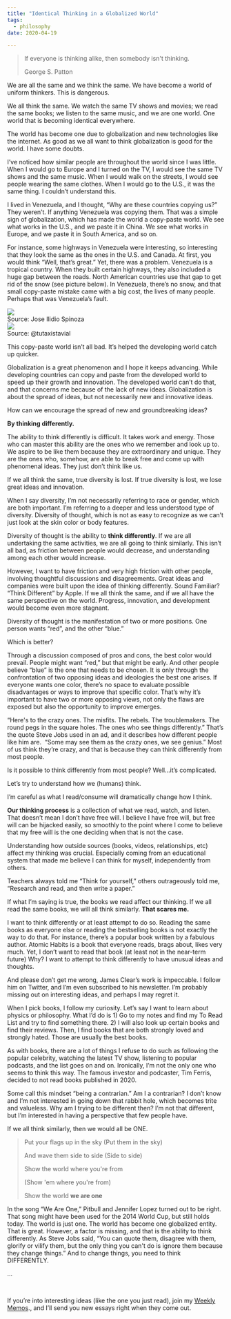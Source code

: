 ```yaml
---
title: "Identical Thinking in a Globalized World"
tags:
  - philosophy
date: 2020-04-19

---
```


> If everyone is thinking alike, then somebody isn't thinking.
>
> George S. Patton

We are all the same and we think the same. We have become a world of uniform thinkers. This is dangerous.

We all think the same. We watch the same TV shows and movies; we read the same books; we listen to the same music, and we are one world. One world that is becoming identical everywhere.

The world has become one due to globalization and new technologies like the internet. As good as we all want to think globalization is good for the world. I have some doubts. 

I’ve noticed how similar people are throughout the world since I was little. When I would go to Europe and I turned on the TV, I would see the same TV shows and the same music. When I would walk on the streets, I would see people wearing the same clothes. When I would go to the U.S., it was the same thing. I couldn’t understand this. 

I lived in Venezuela, and I thought, “Why are these countries copying us?” They weren’t. If anything Venezuela was copying them. That was a simple sign of globalization, which has made the world a copy-paste world. We see what works in the U.S., and we paste it in China. We see what works in Europe, and we paste it in South America, and so on.

For instance, some highways in Venezuela were interesting, so interesting that they look the same as the ones in the U.S. and Canada. At first, you would think “Well, that’s great.” Yet, there was a problem. Venezuela is a tropical country. When they built certain highways, they also included a huge gap between the roads. North American countries use that gap to get rid of the snow (see picture below). In Venezuela, there’s no snow, and that small copy-paste mistake came with a big cost, the lives of many people. Perhaps that was Venezuela’s fault. 

<Image src="/images/636.png" width={636} height={470}/>

<figcaption>Source: Jose Ilidio Spinoza</figcaption>

<Image src="/images/320.png" width={320} height={155}/>

<figcaption>Source: @tutaxistavial</figcaption>

This copy-paste world isn’t all bad. It’s helped the developing world catch up quicker. 

Globalization is a great phenomenon and I hope it keeps advancing. While developing countries can copy and paste from the developed world to speed up their growth and innovation. The developed world can’t do that, and that concerns me because of the lack of new ideas. Globalization is about the spread of ideas, but not necessarily new and innovative ideas.

How can we encourage the spread of new and groundbreaking ideas? 

**By thinking differently.**

The ability to think differently is difficult. It takes work and energy. Those who can master this ability are the ones who we remember and look up to. We aspire to be like them because they are extraordinary and unique. They are the ones who, somehow, are able to break free and come up with phenomenal ideas. They just don’t think like us.

If we all think the same, true diversity is lost. If true diversity is lost, we lose great ideas and innovation. 

When I say diversity, I’m not necessarily referring to race or gender, which are both important. I’m referring to a deeper and less understood type of diversity. Diversity of thought, which is not as easy to recognize as we can’t just look at the skin color or body features.

Diversity of thought is the ability to **think differently**. If we are all undertaking the same activities, we are all going to think similarly. This isn’t all bad, as friction between people would decrease, and understanding among each other would increase. 

However, I want to have friction and very high friction with other people, involving thoughtful discussions and disagreements. Great ideas and companies were built upon the idea of thinking differently. Sound Familiar? “Think Different” by Apple. If we all think the same, and if we all have the same perspective on the world. Progress, innovation, and development would become even more stagnant. 

Diversity of thought is the manifestation of two or more positions. One person wants “red”, and the other “blue.” 

Which is better? 

Through a discussion composed of pros and cons, the best color would prevail. People might want “red,” but that might be early. And other people believe “blue” is the one that needs to be chosen. It is only through the confrontation of two opposing ideas and ideologies the best one arises. If everyone wants one color, there’s no space to evaluate possible disadvantages or ways to improve that specific color. That’s why it’s important to have two or more opposing views, not only the flaws are exposed but also the opportunity to improve emerges. 

“Here's to the crazy ones. The misfits. The rebels. The troublemakers. The round pegs in the square holes. The ones who see things differently.” That’s the quote Steve Jobs used in an ad, and it describes how different people like him are.  “Some may see them as the crazy ones, we see genius.” Most of us think they’re crazy, and that is because they can think differently from most people. 

Is it possible to think differently from most people? Well...it’s complicated. 


Let’s try to understand how we (humans) think. 

I’m careful as what I read/consume will dramatically change how I think.

**Our thinking process** is a collection of what we read, watch, and listen. That doesn’t mean I don’t have free will. I believe I have free will, but free will can be hijacked easily, so smoothly to the point where I come to believe that my free will is the one deciding when that is not the case.

Understanding how outside sources (books, videos, relationships, etc) affect my thinking was crucial. Especially coming from an educational system that made me believe I can think for myself, independently from others. 

Teachers always told me “Think for yourself,” others outrageously told me, “Research and read, and then write a paper.” 

If what I’m saying is true, the books we read affect our thinking. If we all read the same books, we will all think similarly. **That scares me.** 


I want to think differently or at least attempt to do so. Reading the same books as everyone else or reading the bestselling books is not exactly the way to do that. For instance, there’s a popular book written by a fabulous author. Atomic Habits is a book that everyone reads, brags about, likes very much. Yet, I don’t want to read that book (at least not in the near-term future) Why? I want to attempt to think differently to have unusual ideas and thoughts. 

And please don’t get me wrong, James Clear’s work is impeccable. I follow him on Twitter, and I’m even subscribed to his newsletter. I’m probably missing out on interesting ideas, and perhaps I may regret it. 

When I pick books, I follow my curiosity. Let’s say I want to learn about physics or philosophy. What I’d do is 1) Go to my notes and find my To Read List and try to find something there. 2) I will also look up certain books and find their reviews. Then, I find books that are both strongly loved and strongly hated. Those are usually the best books. 

As with books, there are a lot of things I refuse to do such as following the popular celebrity, watching the latest TV show, listening to popular podcasts, and the list goes on and on. Ironically, I’m not the only one who seems to think this way. The famous investor and podcaster, Tim Ferris, decided to not read books published in 2020. 

Some call this mindset “being a contrarian.” Am I a contrarian? I don’t know and I’m not interested in going down that rabbit hole, which becomes trite and valueless. Why am I trying to be different then? I’m not that different, but I’m interested in having a perspective that few people have. 

If we all think similarly, then we would all be ONE. 

>Put your flags up in the sky (Put them in the sky)
>
>And wave them side to side (Side to side)
>
>Show the world where you're from
>
>(Show 'em where you're from)
>
>Show the world **we are one**

In the song “We Are One,” Pitbull and Jennifer Lopez turned out to be right. That song might have been used for the 2014 World Cup, but still holds today. The world is just one. The world has become one globalized entity. That is great. However, a factor is missing, and that is the ability to think differently. As Steve Jobs said, “You can quote them, disagree with them, glorify or vilify them, but the only thing you can't do is ignore them because they change things.” And to change things, you need to think DIFFERENTLY. 







...

<p>&nbsp;  </p>


If you’re into interesting ideas (like the one you just read), join my <a href="https://juandavidcampolargo.substack.com/" target="_blank">Weekly Memos</a>., and I’ll send you new essays right when they come out. 
